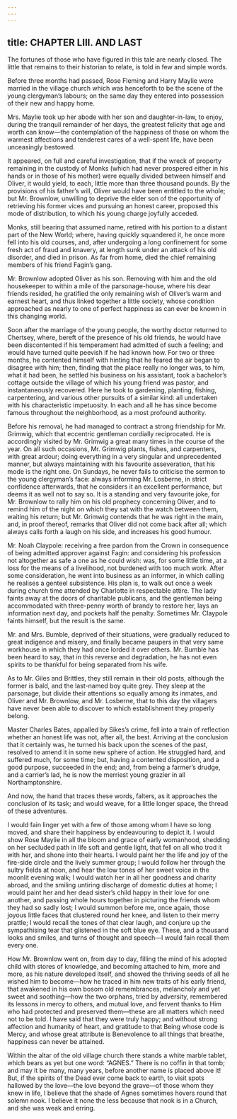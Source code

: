```yaml
---
---
---
```

title: CHAPTER LIII. AND LAST
---

The fortunes of those who have figured in this tale are nearly closed. The little that remains to their historian to relate, is told in few and simple words.

Before three months had passed, Rose Fleming and Harry Maylie were married in the village church which was henceforth to be the scene of the young clergyman’s labours; on the same day they entered into possession of their new and happy home.

Mrs. Maylie took up her abode with her son and daughter-in-law, to enjoy, during the tranquil remainder of her days, the greatest felicity that age and worth can know—the contemplation of the happiness of those on whom the warmest affections and tenderest cares of a well-spent life, have been unceasingly bestowed.

It appeared, on full and careful investigation, that if the wreck of property remaining in the custody of Monks (which had never prospered either in his hands or in those of his mother) were equally divided between himself and Oliver, it would yield, to each, little more than three thousand pounds. By the provisions of his father’s will, Oliver would have been entitled to the whole; but Mr. Brownlow, unwilling to deprive the elder son of the opportunity of retrieving his former vices and pursuing an honest career, proposed this mode of distribution, to which his young charge joyfully acceded.

Monks, still bearing that assumed name, retired with his portion to a distant part of the New World; where, having quickly squandered it, he once more fell into his old courses, and, after undergoing a long confinement for some fresh act of fraud and knavery, at length sunk under an attack of his old disorder, and died in prison. As far from home, died the chief remaining members of his friend Fagin’s gang.

Mr. Brownlow adopted Oliver as his son. Removing with him and the old housekeeper to within a mile of the parsonage-house, where his dear friends resided, he gratified the only remaining wish of Oliver’s warm and earnest heart, and thus linked together a little society, whose condition approached as nearly to one of perfect happiness as can ever be known in this changing world.

Soon after the marriage of the young people, the worthy doctor returned to Chertsey, where, bereft of the presence of his old friends, he would have been discontented if his temperament had admitted of such a feeling; and would have turned quite peevish if he had known how. For two or three months, he contented himself with hinting that he feared the air began to disagree with him; then, finding that the place really no longer was, to him, what it had been, he settled his business on his assistant, took a bachelor’s cottage outside the village of which his young friend was pastor, and instantaneously recovered. Here he took to gardening, planting, fishing, carpentering, and various other pursuits of a similar kind: all undertaken with his characteristic impetuosity. In each and all he has since become famous throughout the neighborhood, as a most profound authority.

Before his removal, he had managed to contract a strong friendship for Mr. Grimwig, which that eccentric gentleman cordially reciprocated. He is accordingly visited by Mr. Grimwig a great many times in the course of the year. On all such occasions, Mr. Grimwig plants, fishes, and carpenters, with great ardour; doing everything in a very singular and unprecedented manner, but always maintaining with his favourite asseveration, that his mode is the right one. On Sundays, he never fails to criticise the sermon to the young clergyman’s face: always informing Mr. Losberne, in strict confidence afterwards, that he considers it an excellent performance, but deems it as well not to say so. It is a standing and very favourite joke, for Mr. Brownlow to rally him on his old prophecy concerning Oliver, and to remind him of the night on which they sat with the watch between them, waiting his return; but Mr. Grimwig contends that he was right in the main, and, in proof thereof, remarks that Oliver did not come back after all; which always calls forth a laugh on his side, and increases his good humour.

Mr. Noah Claypole: receiving a free pardon from the Crown in consequence of being admitted approver against Fagin: and considering his profession not altogether as safe a one as he could wish: was, for some little time, at a loss for the means of a livelihood, not burdened with too much work. After some consideration, he went into business as an informer, in which calling he realises a genteel subsistence. His plan is, to walk out once a week during church time attended by Charlotte in respectable attire. The lady faints away at the doors of charitable publicans, and the gentleman being accommodated with three-penny worth of brandy to restore her, lays an information next day, and pockets half the penalty. Sometimes Mr. Claypole faints himself, but the result is the same.

Mr. and Mrs. Bumble, deprived of their situations, were gradually reduced to great indigence and misery, and finally became paupers in that very same workhouse in which they had once lorded it over others. Mr. Bumble has been heard to say, that in this reverse and degradation, he has not even spirits to be thankful for being separated from his wife.

As to Mr. Giles and Brittles, they still remain in their old posts, although the former is bald, and the last-named boy quite grey. They sleep at the parsonage, but divide their attentions so equally among its inmates, and Oliver and Mr. Brownlow, and Mr. Losberne, that to this day the villagers have never been able to discover to which establishment they properly belong.

Master Charles Bates, appalled by Sikes’s crime, fell into a train of reflection whether an honest life was not, after all, the best. Arriving at the conclusion that it certainly was, he turned his back upon the scenes of the past, resolved to amend it in some new sphere of action. He struggled hard, and suffered much, for some time; but, having a contented disposition, and a good purpose, succeeded in the end; and, from being a farmer’s drudge, and a carrier’s lad, he is now the merriest young grazier in all Northamptonshire.

And now, the hand that traces these words, falters, as it approaches the conclusion of its task; and would weave, for a little longer space, the thread of these adventures.

I would fain linger yet with a few of those among whom I have so long moved, and share their happiness by endeavouring to depict it. I would show Rose Maylie in all the bloom and grace of early womanhood, shedding on her secluded path in life soft and gentle light, that fell on all who trod it with her, and shone into their hearts. I would paint her the life and joy of the fire-side circle and the lively summer group; I would follow her through the sultry fields at noon, and hear the low tones of her sweet voice in the moonlit evening walk; I would watch her in all her goodness and charity abroad, and the smiling untiring discharge of domestic duties at home; I would paint her and her dead sister’s child happy in their love for one another, and passing whole hours together in picturing the friends whom they had so sadly lost; I would summon before me, once again, those joyous little faces that clustered round her knee, and listen to their merry prattle; I would recall the tones of that clear laugh, and conjure up the sympathising tear that glistened in the soft blue eye. These, and a thousand looks and smiles, and turns of thought and speech—I would fain recall them every one.

How Mr. Brownlow went on, from day to day, filling the mind of his adopted child with stores of knowledge, and becoming attached to him, more and more, as his nature developed itself, and showed the thriving seeds of all he wished him to become—how he traced in him new traits of his early friend, that awakened in his own bosom old remembrances, melancholy and yet sweet and soothing—how the two orphans, tried by adversity, remembered its lessons in mercy to others, and mutual love, and fervent thanks to Him who had protected and preserved them—these are all matters which need not to be told. I have said that they were truly happy; and without strong affection and humanity of heart, and gratitude to that Being whose code is Mercy, and whose great attribute is Benevolence to all things that breathe, happiness can never be attained.

Within the altar of the old village church there stands a white marble tablet, which bears as yet but one word: “AGNES.” There is no coffin in that tomb; and may it be many, many years, before another name is placed above it! But, if the spirits of the Dead ever come back to earth, to visit spots hallowed by the love—the love beyond the grave—of those whom they knew in life, I believe that the shade of Agnes sometimes hovers round that solemn nook. I believe it none the less because that nook is in a Church, and she was weak and erring.



